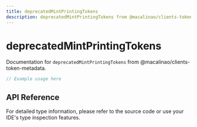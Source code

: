 ```yaml
---
title: deprecatedMintPrintingTokens
description: deprecatedMintPrintingTokens from @macalinao/clients-token-metadata
---
```


# deprecatedMintPrintingTokens

Documentation for `deprecatedMintPrintingTokens` from @macalinao/clients-token-metadata.

```typescript
// Example usage here
```

## API Reference

For detailed type information, please refer to the source code or use your IDE's type inspection features.
